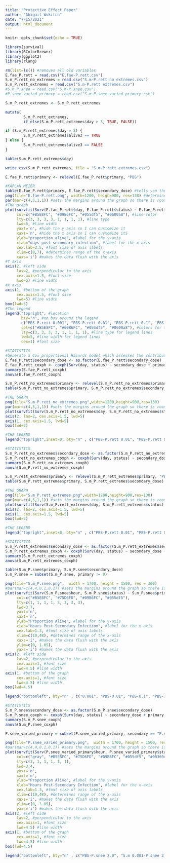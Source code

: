 ```yaml
---
title: "Protective Effect Paper"
author: "Abigail Wukitch"
date: "7/15/2021"
output: html_document
---
```


```r
knitr::opts_chunk$set(echo = TRUE)
```

```r
library(survival)
library(RColorBrewer)
library(ggplot2)
library(rlang)

rm(list=ls()) #removes all old variables
E.fae_P.rett = read.csv("E.fae-P.rett.csv")
S.m_P.rett_no_extremes = read.csv("S.m-P.rett no extremes.csv")
S.m_P.rett_extremes = read.csv("S.m-P.rett extremes.csv")
#S.m_P.snee = read.csv("S.m-P.snee.csv")
#P.snee_varied_primary = read.csv("S.m_P.snee_varied_primary.csv")
```
```r
S.m_P.rett_extremes <- S.m_P.rett_extremes

mutate(
        S.m_P.rett_extremes,
        if_else(S.m_P.rett_extremes$day > 3, TRUE, FALSE))

if (S.m_P.rett_extremes$day > 3) {
        S.m_P.rett_extremes$alive3 == TRUE
} else {
        S.m_P.rett_extremes$alive3 == FALSE
}

table(S.m_P.rett_extremes$day)

write.csv(S.m_P.rett_extremes, file = "S.m-P.rett extremes.csv")

```


```r
E.fae_P.rett$primary <- relevel(E.fae_P.rett$primary, "PBS")

#KAPLAN MEIER
table(E.fae_P.rett$primary, E.fae_P.rett$secondary_dose) #tells you the number of flies in each condition
png(file="E.fae-P.rett.png", width=1200, heigh=900, res=130) #determines where the graph will be saved
par(mar=c(4,5,1,1)) #sets the margins around the graph so there is room for the labels
#The graph
plot(survfit(Surv(E.fae_P.rett$day, E.fae_P.rett$status) ~ E.fae_P.rett$primary + E.fae_P.rett$secondary_dose), 
     col=c("#B5E8FC", "#09B6FC", "#055df5", "#0600a8"), #line color
     lty=c(3, 3, 3, 3, 1, 1, 1, 1), #line type
     lwd=5, #line width
     yaxt='n', #hide the y axis so I can customize it
     xaxt='n', #hide the x axis so I can customize itS
     ylab="proportion alive", #label for the y-axis
     xlab="days post-secondary infection", #label for the x-axis
     cex.lab=2.5, #font size of axis labels
     xlim=c(0,7), #determines range of the x-axis
     xaxs='i') #makes the data flush with the axis 
#Y axis
axis(2, #left side
     las=2, #perpendicular to the axis
     cex.axis=1.5, #font size
     lwd=5) #line width
#X axis
axis(1, #bottom of the graph
     cex.axis=1.5, #font size
     lwd=5) #line width
box(lwd=5)
#The legend
legend("topright", #location
       bty="n", #no box around the legend
       c("PBS-P.rett 0.001", "PBS-P.rett 0.01", "PBS-P.rett 0.1", 'PBS-P.rett 1.0', "E.fae-P.rett 0.001", "E.fae-P.rett 0.01", "E.fae-P.rett 0.1", "E.fae-P.rett 1.0"), #labels in the legend
       col=c("#B5E8FC", "#09B6FC", "#055df5", "#0600a8"), #colors for the legend lines, cycles through
       lty=c(3, 3, 3, 3, 1, 1, 1, 1), #line type for legend lines
       lwd=5, #line width for legend lines
       cex=1) #font size

#STATISTICS
#Generate a Cox proportional Hazards model which assesses the contribution of infectious dose while controlling for replicate
E.fae_P.rett$secondary_dose <- as.factor(E.fae_P.rett$secondary_dose)
E.fae_P.rett_coxph <- coxph(Surv(day, status) ~ secondary_dose + primary + rep + primary:secondary_dose + rep:secondary_dose + rep:primary, data = E.fae_P.rett)
summary(E.fae_P.rett_coxph)
anova(E.fae_P.rett_coxph)
```

```r
S.m_P.rett_no_extremes$primary <- relevel(S.m_P.rett_no_extremes$primary, "PBS")
table(S.m_P.rett_no_extremes$primary, S.m_P.rett_no_extremes$secondary_dose)

#THE GRAPH
png(file="S.m_P.rett_no_extremes.png",width=1200,height=900,res=130)
par(mar=c(4,5,1,1)) #sets the margins around the graph so there is room for the labels
plot(survfit(Surv(S.m_P.rett_no_extremes$day, S.m_P.rett_no_extremes$status) ~ S.m_P.rett_no_extremes$primary + S.m_P.rett_no_extremes$secondary_dose), col=c("#B5E8FC",  "#09B6FC", "#055df5", "#003694"), lty=c(3, 3, 3, 3, 1, 1, 1, 1), lwd=5,yaxt='n', xaxt='n', ylab="proportion alive", xlab="days post-secondary infection", cex.lab=2.5, xlim=c(0,7), xaxs='i') 
axis(2, las=2, cex.axis=1.5, lwd=5)
axis(1, cex.axis=1.5, lwd=5)
box(lwd=5)

#THE LEGEND
legend("topright",inset=0, bty="n" , c("PBS-P.rett 0.01", "PBS-P.rett 0.1", "PBS-P.rett 1.0", "PBS-P.rett 2.0", "S.m-P.rett 0.01", "S.m-P.rett 0.1", "S.m-P.rett 1.0", "S.m-P.rett 2.0"),col=c("#B5E8FC", "#09B6FC", "#055df5", "#003694"),lty=c(3, 3, 3, 3, 1, 1, 1, 1),lwd=5, cex=1)

#STATISTICS
S.m_P.rett_no_extremes$secondary_dose <- as.factor(S.m_P.rett_no_extremes$secondary_dose)
S.m_P.rett_no_extremes_coxph <- coxph(Surv(day, status) ~ secondary_dose + primary + rep + primary:secondary_dose + rep:secondary_dose + rep:primary, data = S.m_P.rett_no_extremes)
summary(S.m_P.rett_no_extremes_coxph)
anova(S.m_P.rett_no_extremes_coxph)
```

```r
S.m_P.rett_extremes$primary <- relevel(S.m_P.rett_extremes$primary, "PBS")
table(S.m_P.rett_extremes$primary, S.m_P.rett_extremes$secondary_dose)

#THE GRAPH
png(file="S.m_P.rett_extremes.png",width=1200,height=900,res=130)
par(mar=c(4,5,1,1)) #sets the margins around the graph so there is room for the labels
plot(survfit(Surv(S.m_P.rett_extremes$day, S.m_P.rett_extremes$status) ~ S.m_P.rett_extremes$primary + S.m_P.rett_extremes$secondary_dose), col=c("#B5E8FC",  "#09B6FC", "#055df5", "#003694"), lty=c(3, 3, 3, 3, 1, 1, 1, 1), lwd=5,yaxt='n', xaxt='n', ylab="proportion alive", xlab="days post-secondary infection", cex.lab=2.5, xlim=c(0,7), xaxs='i') 
axis(2, las=2, cex.axis=1.5, lwd=5)
axis(1, cex.axis=1.5, lwd=5)
box(lwd=5)

#THE LEGEND
legend("topright",inset=0, bty="n" , c("PBS-P.rett 0.01", "PBS-P.rett 0.1", "PBS-P.rett 1.0", "PBS-P.rett 2.0", "S.m-P.rett 0.01", "S.m-P.rett 0.1", "S.m-P.rett 1.0", "S.m-P.rett 2.0"),col=c("#B5E8FC", "#09B6FC", "#055df5", "#003694"),lty=c(3, 3, 3, 3, 1, 1, 1, 1),lwd=5, cex=1)

#STATISTICS
S.m_P.rett_extremes$secondary_dose <- as.factor(S.m_P.rett_extremes$secondary_dose)
S.m_P.rett_extremes_coxph <- coxph(Surv(day, status) ~ secondary_dose + primary + rep + primary:secondary_dose + rep:secondary_dose + rep:primary, data = S.m_P.rett_extremes)
summary(S.m_P.rett_extremes_coxph)
anova(S.m_P.rett_extremes_coxph)
```

```r
table(S.m_P.snee$primary, S.m_P.snee$secondary_dose)
S.m_P.snee = subset(S.m_P.snee, primary != 0)

png(file="S.m_P.snee.png",  width = 1700, height = 1500, res = 300)
#par(mar=c(4,4,0.1,0.1)) #sets the margins around the graph so there is room for the labels
plot(survfit(Surv(S.m_P.snee$hour, S.m_P.snee$status) ~ S.m_P.snee$primary + S.m_P.snee$secondary_dose),
     col=c("#B5E8FC", "#75D6FD", "#09B6FC", "#055df5"), 
     lty=c(1, 1, 1, 1, 3, 3, 3, 3),
     lwd=3.7,
     yaxt='n',
     xaxt='n',
     ylab="Proportion Alive", #label for the y-axis
     xlab="Hours Post-Secondary Infection", #label for the x-axis
     cex.lab=1.3, #font size of axis labels
     xlim=c(10,48), #determines range of the x-axis
     xaxs='i', #makes the data flush with the axis
     ylim=c(0, 1.05), 
     yaxs='i') #makes the data flush with the axis 
axis(2, #left side
     las=2, #perpendicular to the axis
     cex.axis=1, #font size
     lwd=4.5) #line width
axis(1, #bottom of the graph
     cex.axis=1, #font size
     lwd=4.5) #line width
box(lwd=4.5)

legend("bottomleft", bty="n" , c("0.001", "PBS-0.01", "PBS-0.1", "PBS-1.0", "S.m-0.001", "S.m-0.01", "S.m-0.1", "S.m-1.0"),col=c("#B5E8FC", "#75D6FD", "#09B6FC", "#055df5"), lty=c(1, 1, 1, 1, 3, 3, 3, 3),lwd=4, cex=1)

#STATISTICS
S.m_P.snee$secondary_dose <- as.factor(S.m_P.snee$secondary_dose)
S.m_P.snee_coxph <- coxph(Surv(day, status) ~ secondary_dose + primary + rep + primary:secondary_dose + rep:secondary_dose + rep:primary, data = S.m_P.snee)
summary(S.m_P.snee_coxph)
anova(S.m_P.snee_coxph)
```
```r
P.snee_varied_primary = subset(P.snee_varied_primary, secondary == "P.snee")

png(file="P.snee_varied_primary.png",  width = 1700, height = 1500, res = 300)
#par(mar=c(4,4,0.1,0.1)) #sets the margins around the graph so there is room for the labels
plot(survfit(Surv(P.snee_varied_primary$hour, P.snee_varied_primary$status) ~ P.snee_varied_primary$condition),
     col=c("gray", "#B5E8FC", "#75D6FD", "#09B6FC", "#055df5", "#003694"), 
     lty=c(3, 1, 1, 1, 1, 1),
     lwd=3.4,
     yaxt='n',
     xaxt='n',
     ylab="Proportion Alive", #label for the y-axis
     xlab="Hours Post-Secondary Infection", #label for the x-axis
     cex.lab=1.3, #font size of axis labels
     xlim=c(10,48), #determines range of the x-axis
     xaxs='i', #makes the data flush with the axis
     ylim=c(0, 1.05), 
     yaxs='i') #makes the data flush with the axis 
axis(2, #left side
     las=2, #perpendicular to the axis
     cex.axis=1, #font size
     lwd=4.5) #line width
axis(1, #bottom of the graph
     cex.axis=1, #font size
     lwd=4.5) #line width
box(lwd=4.5)

legend("bottomleft", bty="n" , c("PBS-P.snee 2.0", "S.m 0.001-P.snee 2.0", "S.m 0.01-P.snee 2.0", "S.m 0.1-P.snee 2.0", "S.m 1.0- P.snee 2.0", "S.m 2.0-P.snee 2.0"),col=c("gray", "#B5E8FC", "#75D6FD", "#09B6FC", "#055df5", "#003694"),lty=c(3, 1, 1, 1, 1, 1),lwd=5, cex=1)
```

